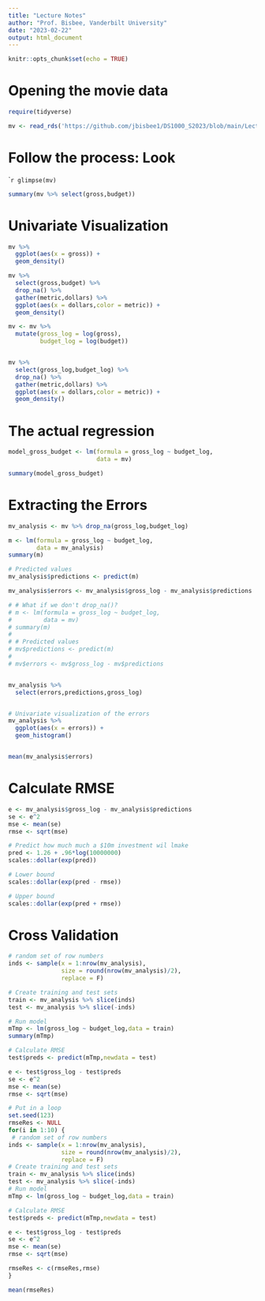 ```yaml
---
title: "Lecture Notes"
author: "Prof. Bisbee, Vanderbilt University"
date: "2023-02-22"
output: html_document
---
```


```r
knitr::opts_chunk$set(echo = TRUE)
```

# Opening the movie data

```r
require(tidyverse)

mv <- read_rds('https://github.com/jbisbee1/DS1000_S2023/blob/main/Lectures/5_Regression/data/mv.Rds?raw=true')
```

# Follow the process: Look

````r
glimpse(mv)
```

```r
summary(mv %>% select(gross,budget))
```

# Univariate Visualization

```r
mv %>%
  ggplot(aes(x = gross)) + 
  geom_density()

mv %>%
  select(gross,budget) %>%
  drop_na() %>%
  gather(metric,dollars) %>%
  ggplot(aes(x = dollars,color = metric)) + 
  geom_density()
```


```r
mv <- mv %>%
  mutate(gross_log = log(gross),
         budget_log = log(budget))


mv %>%
  select(gross_log,budget_log) %>%
  drop_na() %>%
  gather(metric,dollars) %>%
  ggplot(aes(x = dollars,color = metric)) + 
  geom_density()
```


# The actual regression

```r
model_gross_budget <- lm(formula = gross_log ~ budget_log,
                         data = mv)

summary(model_gross_budget)
```


# Extracting the Errors

```r
mv_analysis <- mv %>% drop_na(gross_log,budget_log)

m <- lm(formula = gross_log ~ budget_log,
        data = mv_analysis)
summary(m)

# Predicted values
mv_analysis$predictions <- predict(m)

mv_analysis$errors <- mv_analysis$gross_log - mv_analysis$predictions

# # What if we don't drop_na()?
# m <- lm(formula = gross_log ~ budget_log,
#         data = mv)
# summary(m)
# 
# # Predicted values
# mv$predictions <- predict(m)
# 
# mv$errors <- mv$gross_log - mv$predictions


mv_analysis %>%
  select(errors,predictions,gross_log)


# Univariate visualization of the errors
mv_analysis %>%
  ggplot(aes(x = errors)) + 
  geom_histogram()


mean(mv_analysis$errors)
```

# Calculate RMSE

```r
e <- mv_analysis$gross_log - mv_analysis$predictions
se <- e^2
mse <- mean(se)
rmse <- sqrt(mse)

# Predict how much much a $10m investment wil lmake
pred <- 1.26 + .96*log(10000000)
scales::dollar(exp(pred))

# Lower bound
scales::dollar(exp(pred - rmse))

# Upper bound
scales::dollar(exp(pred + rmse))
```


# Cross Validation

```r
# random set of row numbers
inds <- sample(x = 1:nrow(mv_analysis),
               size = round(nrow(mv_analysis)/2),
               replace = F)

# Create training and test sets
train <- mv_analysis %>% slice(inds)
test <- mv_analysis %>% slice(-inds)

# Run model
mTmp <- lm(gross_log ~ budget_log,data = train)
summary(mTmp)

# Calculate RMSE
test$preds <- predict(mTmp,newdata = test)

e <- test$gross_log - test$preds
se <- e^2
mse <- mean(se)
rmse <- sqrt(mse)

# Put in a loop
set.seed(123)
rmseRes <- NULL
for(i in 1:10) {
 # random set of row numbers
inds <- sample(x = 1:nrow(mv_analysis),
               size = round(nrow(mv_analysis)/2),
               replace = F)
# Create training and test sets
train <- mv_analysis %>% slice(inds)
test <- mv_analysis %>% slice(-inds)
# Run model
mTmp <- lm(gross_log ~ budget_log,data = train)

# Calculate RMSE
test$preds <- predict(mTmp,newdata = test)

e <- test$gross_log - test$preds
se <- e^2
mse <- mean(se)
rmse <- sqrt(mse)

rmseRes <- c(rmseRes,rmse) 
}

mean(rmseRes)
```


